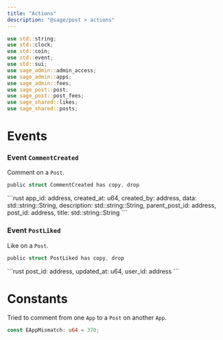 ```yaml
---
title: "Actions"
description: "@sage/post > actions"
---
```


```rust
use std::string;
use std::clock;
use std::coin;
use std::event;
use std::sui;
use sage_admin::admin_access;
use sage_admin::apps;
use sage_admin::fees;
use sage_post::post;
use sage_post::post_fees;
use sage_shared::likes;
use sage_shared::posts;
```

# Events

### Event `CommentCreated`

Comment on a `Post`.

```rust
public struct CommentCreated has copy, drop
```

<Expandable title="Fields">
  ```rust
    app_id: address,
    created_at: u64,
    created_by: address,
    data: std::string::String,
    description: std::string::String,
    parent_post_id: address,
    post_id: address,
    title: std::string::String
  ```
</Expandable>

### Event `PostLiked`

Like on a `Post`.

```rust
public struct PostLiked has copy, drop
```

<Expandable title="Fields">
  ```rust
    post_id: address,
    updated_at: u64,
    user_id: address
  ```
</Expandable>

# Constants

Tried to comment from one `App` to a `Post` on another `App`.

```rust
const EAppMismatch: u64 = 370;
```
